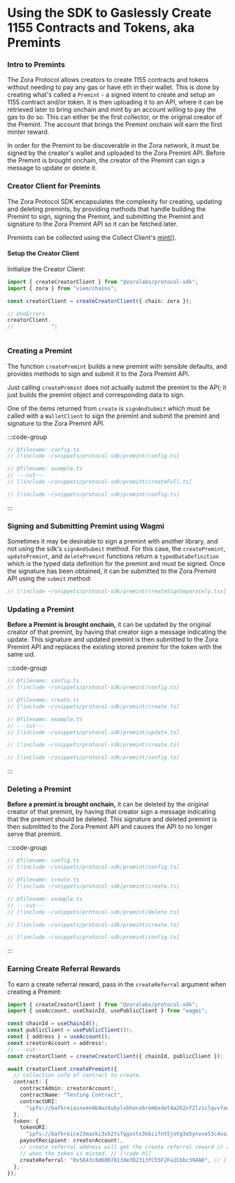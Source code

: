 # Using the SDK to Gaslessly Create 1155 Contracts and Tokens, aka Premints

### Intro to Premints

The Zora Protocol allows creators to create 1155 contracts and tokens without needing to pay any gas or have eth in their wallet. This
is done by creating what's called a `Premint` - a signed intent to create and setup an 1155 contract and/or token.
It is then uploading it to an API, where it can be retrieved later to bring onchain and mint by an account willing to pay the gas to do so.  This can either be the first collector, or the
original creator of the Premint. The account that brings the Premint onchain will earn the first minter reward.

In order for the Premint to be discoverable in the Zora network, it must be signed by the creator's wallet and uploaded to the Zora Premint API.
Before the Premint is brought onchain, the creator of the Premint can sign a message to update or delete it.

### Creator Client for Premints

The Zora Protocol SDK encapsulates the complexity for creating, updating and deleting premints, by providing methods that handle
building the Premint to sign, signing the Premint, and submitting the Premint and signature to the Zora Premint API so it can be fetched later.

Premints can be collected using the Collect Client's [mint()](/protocol-sdk/collect/mint).

#### Setup the Creator Client

Initialize the Creator Client:

```ts twoslash
import { createCreatorClient } from "@zoralabs/protocol-sdk";
import { zora } from "viem/chains";

const creatorClient = createCreatorClient({ chain: zora });

// @noErrors
creatorClient.
//            ^|



```

### Creating a Premint

The function `createPremint` builds a new premint with sensible defaults, and provides methods to
sign and submit it to the Zora Premint API.

Just calling `createPremint` does not actually submit the premint to the API; it just builds the premint object and corresponding data to sign.

One of the items returned from `create` is `signAndSubmit` which must be called with a `WalletClient` to sign the premint and submit the premint and signature to the Zora Premint API.

:::code-group

```ts twoslash [example.ts]
// @filename: config.ts
// [!include ~/snippets/protocol-sdk/premint/config.ts]

// @filename: example.ts
// ---cut---
// [!include ~/snippets/protocol-sdk/premint/createFull.ts]
```

```ts twoslash [config.ts]
// [!include ~/snippets/protocol-sdk/premint/config.ts]
```

:::

### Signing and Submitting Premint using Wagmi

Sometimes it may be desirable to sign a premint with another library, and not using the sdk's `signAndSubmit` method.
For this case, the `createPremint`, `updatePremint`, and `deletePremint` functions return a `typedDataDefinition` which is the typed data definition for the premint and must be signed.
Once the signature has been obtained, it can be submitted to the Zora Premint API using the `submit` method:

```ts twoslash
// [!include ~/snippets/protocol-sdk/premint/createSignSeparately.tsx]
```

### Updating a Premint

**Before a Premint is brought onchain,** it can be updated by the original creator of that premint, by having that creator sign a message indicating the update.
This signature and updated premint is then submitted to the Zora Premint API and replaces the existing stored premint for the token
with the same uid.

:::code-group

```ts twoslash [example.ts]
// @filename: config.ts
// [!include ~/snippets/protocol-sdk/premint/config.ts]

// @filename: create.ts
// [!include ~/snippets/protocol-sdk/premint/create.ts]

// @filename: example.ts
// ---cut---
// [!include ~/snippets/protocol-sdk/premint/update.ts]
```

```ts twoslash [simpleCreate.ts]
// [!include ~/snippets/protocol-sdk/premint/create.ts]
```

```ts twoslash [config.ts]
// [!include ~/snippets/protocol-sdk/premint/config.ts]
```

:::

### Deleting a Premint

**Before a premint is brought onchain,** it can be deleted by the original creator of that premint, by having that creator sign a message indicating that
the premint should be deleted.
This signature and deleted premint is then submitted to the Zora Premint API and causes the API to no longer serve that premint.

:::code-group

```ts twoslash [example.ts]
// @filename: config.ts
// [!include ~/snippets/protocol-sdk/premint/config.ts]

// @filename: create.ts
// [!include ~/snippets/protocol-sdk/premint/create.ts]

// @filename: example.ts
// ---cut---
// [!include ~/snippets/protocol-sdk/premint/delete.ts]
```

```ts twoslash [create.ts]
// [!include ~/snippets/protocol-sdk/premint/create.ts]
```

```ts twoslash [config.ts]
// [!include ~/snippets/protocol-sdk/premint/config.ts]
```

:::


### Earning Create Referral Rewards

To earn a create referral reward, pass in the `createReferral` argument when creating a Premint:

```ts twoslash
import { createCreatorClient } from "@zoralabs/protocol-sdk";
import { useAccount, useChainId, usePublicClient } from "wagmi";

const chainId = useChainId();
const publicClient = usePublicClient()!;
const { address } = useAccount();
const creatorAccount = address!;
// ---cut---
const creatorClient = createCreatorClient({ chainId, publicClient });

await creatorClient.createPremint({
  // collection info of contract to create. 
  contract: {
    contractAdmin: creatorAccount!,
    contractName: "Testing Contract",
    contractURI:
      "ipfs://bafkreiainxen4b4wz4ubylvbhons6rembxdet4a262nf2lziclqvv7au3e",
  },
  token: {
    tokenURI:
      "ipfs://bafkreice23maski3x52tsfqgxstx3kbiifnt5jotg3a5ynvve53c4soi2u",
    payoutRecipient: creatorAccount!,
    // create referral address will get the create referral reward // [!code hl]
    // when the token is minted. // [!code hl]
    createReferral: "0x5843c8d6007813de3D2313fC55F2Fa1Cbbc394A6", // [!code hl]
  },
});
```
